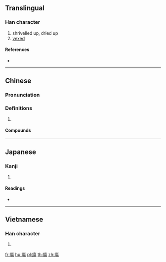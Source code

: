 {{character info/new}}
{{also|瘪}}
==Translingual==

===Han character===
{{Han char|rn=104|rad=疒|as=14|sn=19|four=00127|canj=KHUB}}

# shrivelled up, dried up
# [[vexed]]

====References====
* {{Han ref|kx=0782.140|dkj=22588|dj=1191.260|hdz=42701.170|uh=765F|ud=30303|bh=C3A7|bd=50087}}

----

==Chinese==
{{zh-forms|s=瘪|alt=㿜}}

===Pronunciation===
{{zh-pron
|m=biě
|c=bit6
|mc=y
|oc=y
|cat=
}}

===Definitions===
{{zh-hanzi}}

# {{rfdef|zh}}

====Compounds====
{{zh-der|吃癟|乾癟|作癟子|受癟|癟嘴子|癟三|癟子}}

----

==Japanese==

===Kanji===
{{ja-kanji|grade=|rs=疒14}}

# {{defn|lang=ja|sort=疒14}}

====Readings====
* {{ja-readings|on=[[へつ]] (hetsu), [[べち]] (bechi)|kun=[[とべない]] (tobenai)|nanori=}}

----

==Vietnamese==

===Han character===
{{vi-hantu|[[biết]]|rs=疒14}}

# {{defn|vi}}

[[fr:癟]]
[[hu:癟]]
[[pl:癟]]
[[th:癟]]
[[zh:癟]]